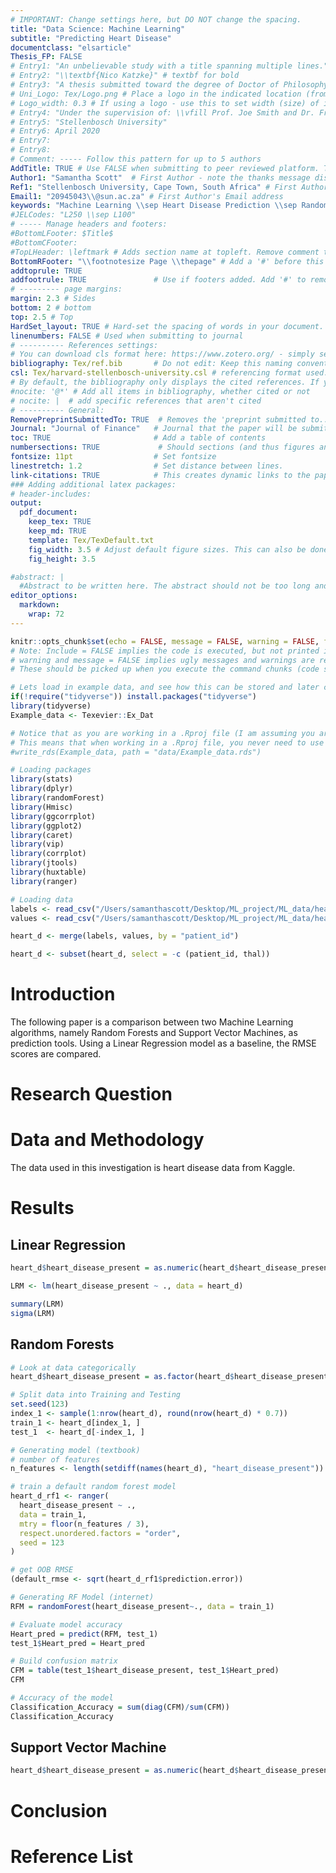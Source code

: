 ```yaml
---
# IMPORTANT: Change settings here, but DO NOT change the spacing.
title: "Data Science: Machine Learning"
subtitle: "Predicting Heart Disease"
documentclass: "elsarticle"
Thesis_FP: FALSE
# Entry1: "An unbelievable study with a title spanning multiple lines."
# Entry2: "\\textbf{Nico Katzke}" # textbf for bold
# Entry3: "A thesis submitted toward the degree of Doctor of Philosophy"
# Uni_Logo: Tex/Logo.png # Place a logo in the indicated location (from your root, e.g. defaults to ~/Tex/Logo.png) and uncomment this line. Leave uncommented for no image
# Logo_width: 0.3 # If using a logo - use this to set width (size) of image
# Entry4: "Under the supervision of: \\vfill Prof. Joe Smith and Dr. Frank Smith"
# Entry5: "Stellenbosch University"
# Entry6: April 2020
# Entry7:
# Entry8:
# Comment: ----- Follow this pattern for up to 5 authors
AddTitle: TRUE # Use FALSE when submitting to peer reviewed platform. This will remove author names.
Author1: "Samantha Scott"  # First Author - note the thanks message displayed as an italic footnote of first page.
Ref1: "Stellenbosch University, Cape Town, South Africa" # First Author's Affiliation
Email1: "20945043\\@sun.ac.za" # First Author's Email address
keywords: "Machine Learning \\sep Heart Disease Prediction \\sep Random Forests" # Use \\sep to separate
#JELCodes: "L250 \\sep L100"
# ----- Manage headers and footers:
#BottomLFooter: $Title$
#BottomCFooter:
#TopLHeader: \leftmark # Adds section name at topleft. Remove comment to add it.
BottomRFooter: "\\footnotesize Page \\thepage" # Add a '#' before this line to remove footer.
addtoprule: TRUE
addfootrule: TRUE               # Use if footers added. Add '#' to remove line.
# --------- page margins:
margin: 2.3 # Sides
bottom: 2 # bottom
top: 2.5 # Top
HardSet_layout: TRUE # Hard-set the spacing of words in your document. This will stop LaTeX squashing text to fit on pages, e.g.
linenumbers: FALSE # Used when submitting to journal
# ---------- References settings:
# You can download cls format here: https://www.zotero.org/ - simply search for your institution. You can also edit and save cls formats here: https://editor.citationstyles.org/about/
bibliography: Tex/ref.bib       # Do not edit: Keep this naming convention and location.
csl: Tex/harvard-stellenbosch-university.csl # referencing format used.
# By default, the bibliography only displays the cited references. If you want to change this, you can comment out one of the following:
#nocite: '@*' # Add all items in bibliography, whether cited or not
# nocite: |  # add specific references that aren't cited
# ---------- General:
RemovePreprintSubmittedTo: TRUE  # Removes the 'preprint submitted to...' at bottom of titlepage
Journal: "Journal of Finance"   # Journal that the paper will be submitting to, if RemovePreprintSubmittedTo is set to TRUE.
toc: TRUE                       # Add a table of contents
numbersections: TRUE             # Should sections (and thus figures and tables) be numbered?
fontsize: 11pt                  # Set fontsize
linestretch: 1.2                # Set distance between lines.
link-citations: TRUE            # This creates dynamic links to the papers in reference list.
### Adding additional latex packages:
# header-includes:
output:
  pdf_document:
    keep_tex: TRUE
    keep_md: TRUE
    template: Tex/TexDefault.txt
    fig_width: 3.5 # Adjust default figure sizes. This can also be done in the chunks of the text.
    fig_height: 3.5

#abstract: |
  #Abstract to be written here. The abstract should not be too long and should provide the reader with a good understanding what you are writing about. Academic papers are not like novels where you keep the reader in suspense. To be effective in getting others to read your paper, be as open and concise about your findings here as possible. Ideally, upon reading your abstract, the reader should feel he / she must read your paper in entirety.
editor_options: 
  markdown: 
    wrap: 72
---
```


<!-- First: Set your default preferences for chunk options: -->

<!-- If you want a chunk's code to be printed, set echo = TRUE. message = FALSE stops R printing ugly package loading details in your final paper too. I also suggest setting warning = FALSE and checking for warnings in R, else you might find ugly warnings in your paper. -->

```r
knitr::opts_chunk$set(echo = FALSE, message = FALSE, warning = FALSE, fig.width = 6, fig.height = 5, fig.pos="H", fig.pos = 'H')
# Note: Include = FALSE implies the code is executed, but not printed in your pdf.
# warning and message = FALSE implies ugly messages and warnings are removed from your pdf.
# These should be picked up when you execute the command chunks (code sections below) in your rmd, not printed in your paper!

# Lets load in example data, and see how this can be stored and later called from your 'data' folder.
if(!require("tidyverse")) install.packages("tidyverse")
library(tidyverse)
Example_data <- Texevier::Ex_Dat

# Notice that as you are working in a .Rproj file (I am assuming you are) - the relative paths of your directories start at your specified root.
# This means that when working in a .Rproj file, you never need to use getwd() - it is assumed as your base root automatically.
#write_rds(Example_data, path = "data/Example_data.rds")

```


```r
# Loading packages
library(stats)
library(dplyr)
library(randomForest)
library(Hmisc)
library(ggcorrplot)   
library(ggplot2)  
library(caret)   
library(vip) 
library(corrplot)
library(jtools)
library(huxtable)
library(ranger) 
```

```r
# Loading data
labels <- read_csv("/Users/samanthascott/Desktop/ML_project/ML_data/heart_pred/labels.csv")
values <- read_csv("/Users/samanthascott/Desktop/ML_project/ML_data/heart_pred/values.csv")

heart_d <- merge(labels, values, by = "patient_id")

heart_d <- subset(heart_d, select = -c (patient_id, thal))
```



# Introduction

The following paper is a comparison between two Machine Learning algorithms, namely Random Forests and Support Vector Machines, as prediction tools. Using a Linear Regression model as a baseline, the RMSE scores are compared.

# Research Question

# Data and Methodology 

The data used in this investigation is heart disease data from Kaggle. 

# Results 

## Linear Regression

```r
heart_d$heart_disease_present = as.numeric(heart_d$heart_disease_present)

LRM <- lm(heart_disease_present ~ ., data = heart_d)

summary(LRM)
sigma(LRM)
```


## Random Forests 



```r
# Look at data categorically
heart_d$heart_disease_present = as.factor(heart_d$heart_disease_present)

# Split data into Training and Testing
set.seed(123) 
index_1 <- sample(1:nrow(heart_d), round(nrow(heart_d) * 0.7))
train_1 <- heart_d[index_1, ]
test_1  <- heart_d[-index_1, ]
```


```r
# Generating model (textbook)
# number of features
n_features <- length(setdiff(names(heart_d), "heart_disease_present"))

# train a default random forest model
heart_d_rf1 <- ranger(
  heart_disease_present ~ ., 
  data = train_1,
  mtry = floor(n_features / 3),
  respect.unordered.factors = "order",
  seed = 123
)

# get OOB RMSE
(default_rmse <- sqrt(heart_d_rf1$prediction.error))
```





```r
# Generating RF Model (internet)
RFM = randomForest(heart_disease_present~., data = train_1)
```

```r
# Evaluate model accuracy
Heart_pred = predict(RFM, test_1)
test_1$Heart_pred = Heart_pred
```


```r
# Build confusion matrix
CFM = table(test_1$heart_disease_present, test_1$Heart_pred)
CFM
```

```r
# Accuracy of the model
Classification_Accuracy = sum(diag(CFM)/sum(CFM))
Classification_Accuracy
```

## Support Vector Machine

```r
heart_d$heart_disease_present = as.numeric(heart_d$heart_disease_present)
```


# Conclusion 

# Reference List 